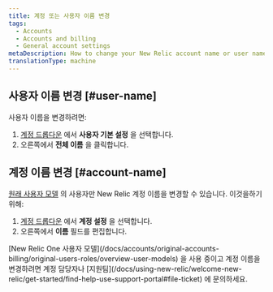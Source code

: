 ```yaml
---
title: 계정 또는 사용자 이름 변경
tags:
  - Accounts
  - Accounts and billing
  - General account settings
metaDescription: How to change your New Relic account name or user name.
translationType: machine
---
```


## 사용자 이름 변경 [#user-name]

사용자 이름을 변경하려면:

1. [계정 드롭다운](/docs/accounts-partnerships/education/getting-started-new-relic/glossary#account-dropdown) 에서 **사용자 기본 설정** 을 선택합니다.
2. 오른쪽에서 **전체 이름** 을 클릭합니다.

## 계정 이름 변경 [#account-name]

[원래 사용자 모델](/docs/accounts/original-accounts-billing/original-product-based-pricing/overview-user-models) 의 사용자만 New Relic 계정 이름을 변경할 수 있습니다. 이것을하기 위해:

1. [계정 드롭다운](/docs/accounts-partnerships/education/getting-started-new-relic/glossary#account-dropdown) 에서 **계정 설정** 을 선택합니다.
2. 오른쪽에서 **이름** 필드를 편집합니다.

<Callout variant="important">
  [New Relic One 사용자 모델](/docs/accounts/original-accounts-billing/original-users-roles/overview-user-models) 을 사용 중이고 계정 이름을 변경하려면 계정 담당자나 [지원팀](/docs/using-new-relic/welcome-new-relic/get-started/find-help-use-support-portal#file-ticket) 에 문의하세요.
</Callout>